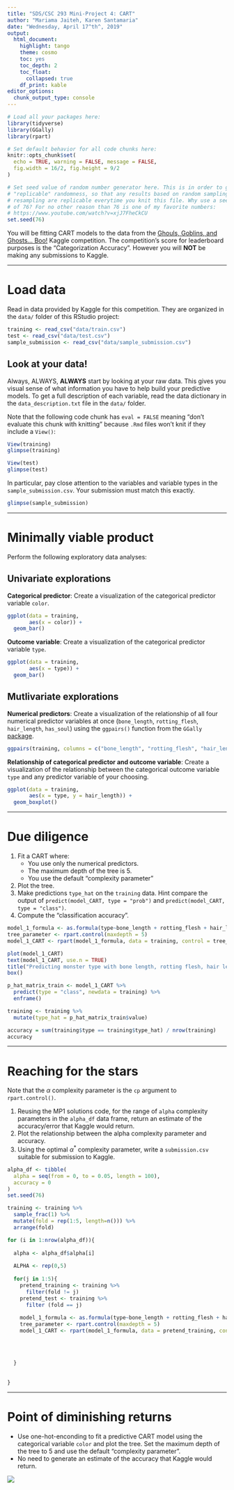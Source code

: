 ```yaml
---
title: "SDS/CSC 293 Mini-Project 4: CART"
author: "Mariama Jaiteh, Karen Santamaria"
date: "Wednesday, April 17^th^, 2019"
output:
  html_document:
    highlight: tango
    theme: cosmo
    toc: yes
    toc_depth: 2
    toc_float:
      collapsed: true
    df_print: kable
editor_options: 
  chunk_output_type: console
---
```


```r
# Load all your packages here:
library(tidyverse)
library(GGally)
library(rpart)

# Set default behavior for all code chunks here:
knitr::opts_chunk$set(
  echo = TRUE, warning = FALSE, message = FALSE,
  fig.width = 16/2, fig.height = 9/2
)

# Set seed value of random number generator here. This is in order to get
# "replicable" randomness, so that any results based on random sampling or
# resampling are replicable everytime you knit this file. Why use a seed value
# of 76? For no other reason than 76 is one of my favorite numbers:
# https://www.youtube.com/watch?v=xjJ7FheCkCU
set.seed(76)
```

You will be fitting CART models to the data from the [Ghouls, Goblins, and Ghosts... Boo!](https://www.kaggle.com/c/ghouls-goblins-and-ghosts-boo/){target="_blank"} Kaggle competition. The competition's score for leaderboard purposes is the "Categorization Accuracy". However you will **NOT** be making any submissions to Kaggle.



***



# Load data

Read in data provided by Kaggle for this competition. They are organized in the `data/` folder of this RStudio project:

```r
training <- read_csv("data/train.csv")
test <- read_csv("data/test.csv")
sample_submission <- read_csv("data/sample_submission.csv")
```


## Look at your data!

Always, ALWAYS, **ALWAYS** start by looking at your raw data. This gives you visual sense of what information you have to help build your predictive models. To get a full description of each variable, read the data dictionary in the `data_description.txt` file in the `data/` folder.

Note that the following code chunk has `eval = FALSE` meaning "don't evaluate this chunk with knitting" because `.Rmd` files won't knit if they include a `View()`:

```r
View(training)
glimpse(training)

View(test)
glimpse(test)
```

In particular, pay close attention to the variables and variable types in the
`sample_submission.csv`. Your submission must match this exactly.

```r
glimpse(sample_submission)
```



***



# Minimally viable product

Perform the following exploratory data analyses:

## Univariate explorations

**Categorical predictor**: Create a visualization of the categorical predictor variable `color`.

```r
ggplot(data = training, 
       aes(x = color)) +
  geom_bar()
```


**Outcome variable**: Create a visualization of the categorical predictor variable `type`.

```r
ggplot(data = training, 
       aes(x = type)) +
  geom_bar()
```


## Mutlivariate explorations

**Numerical predictors**: Create a visualization of the relationship of all four numerical predictor variables at once (`bone_length`, `rotting_flesh`, `hair_length`, `has_soul`) using the `ggpairs()` function from the `GGally` [package](http://ggobi.github.io/ggally/#ggallyggpairs). 

```r
ggpairs(training, columns = c("bone_length", "rotting_flesh", "hair_length", "has_soul"))
```

**Relationship of categorical predictor and outcome variable**: Create a visualization of the relationship between the categorical outcome variable `type` and any predictor variable of your choosing.


```r
ggplot(data = training, 
       aes(x = type, y = hair_length)) +
  geom_boxplot()

```



***



# Due diligence

1. Fit a CART where:
    * You use only the numerical predictors.
    * The maximum depth of the tree is 5.
    * You use the default "complexity parameter" 
1. Plot the tree.
1. Make predictions `type_hat` on the `training` data. Hint compare the output of `predict(model_CART, type = "prob")` and `predict(model_CART, type = "class")`.
1. Compute the "classification accuracy".

```r
model_1_formula <- as.formula(type~bone_length + rotting_flesh + hair_length + has_soul)
tree_parameter <- rpart.control(maxdepth = 5)
model_1_CART <- rpart(model_1_formula, data = training, control = tree_parameter)

plot(model_1_CART)
text(model_1_CART, use.n = TRUE)
title("Predicting monster type with bone length, rotting flesh, hair length and soul")
box()
```

```r
p_hat_matrix_train <- model_1_CART %>%
  predict(type = "class", newdata = training) %>%
  enframe()

training <- training %>%
  mutate(type_hat = p_hat_matrix_train$value)
```

```r
accuracy = sum(training$type == training$type_hat) / nrow(training)
accuracy
```


***



# Reaching for the stars

Note that the $\alpha$ complexity parameter is the `cp` argument to `rpart.control()`.

1. Reusing the MP1 solutions code, for the range of `alpha` complexity parameters in the `alpha_df` data frame, return an estimate of the accuracy/error that Kaggle would return.
1. Plot the relationship between the alpha complexity parameter and accuracy.
1. Using the optimal $\alpha^*$ complexity parameter, write a `submission.csv` suitable for submission to Kaggle.

```r
alpha_df <- tibble(
  alpha = seq(from = 0, to = 0.05, length = 100),
  accuracy = 0
)
set.seed(76)

training <- training %>%
  sample_frac(1) %>%
  mutate(fold = rep(1:5, length=n())) %>%
  arrange(fold)

for (i in 1:nrow(alpha_df)){
  
  alpha <- alpha_df$alpha[i]
  
  ALPHA <- rep(0,5)
  
  for(j in 1:5){
    pretend_training <- training %>%
      filter(fold != j)
    pretend_test <- training %>%
      filter (fold == j)
    
    model_1_formula <- as.formula(type~bone_length + rotting_flesh + hair_length + has_soul)
    tree_parameter <- rpart.control(maxdepth = 5)
    model_1_CART <- rpart(model_1_formula, data = pretend_training, control = tree_parameter)
    
    
    
  
  }
  
  
}
```






***



# Point of diminishing returns

* Use one-hot-enconding to fit a predictive CART model using the categorical variable `color` and plot the tree. Set the maximum depth of the tree to 5 and use the default "complexity parameter".
* No need to generate an estimate of the accuracy that Kaggle would return. 

![](one_hot_encoding.png)




